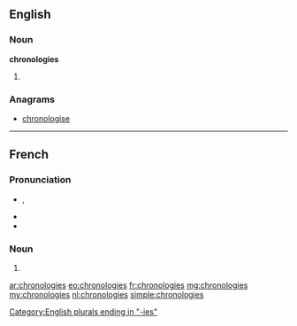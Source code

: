 ==English==

===Noun===
'''chronologies'''

# {{plural of|[[chronology]]}}

===Anagrams===
* [[chronologise#English|chronologise]]

----

==French==

===Pronunciation===
* {{IPA|/kʁɔ.nɔ.lɔ.ʒi/|lang=fr}}, {{X-SAMPA|/kRO.nO.lO.Zi/|lang=fr}}
* {{homophones|chronologie|lang=fr}}
* {{hyphenation|chro|no|lo|gies|lang=fr}}

===Noun===
{{infl|fr|plural}} {{f|p}}

# {{plural of|[[chronologie]]|lang=fr}}

[[Category:English plurals ending in "-ies"]]

[[ar:chronologies]]
[[eo:chronologies]]
[[fr:chronologies]]
[[mg:chronologies]]
[[my:chronologies]]
[[nl:chronologies]]
[[simple:chronologies]]
